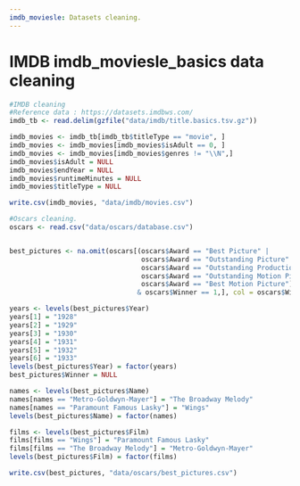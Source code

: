 ```yaml
---
imdb_moviesle: Datasets cleaning. 
---
```


# IMDB imdb_moviesle_basics data cleaning
```r

#IMDB cleaning
#Reference data : https://datasets.imdbws.com/
imdb_tb <- read.delim(gzfile("data/imdb/title.basics.tsv.gz"))

imdb_movies <- imdb_tb[imdb_tb$titleType == "movie", ]
imdb_movies <- imdb_movies[imdb_movies$isAdult == 0, ]
imdb_movies <- imdb_movies[imdb_movies$genres != "\\N",]
imdb_movies$isAdult = NULL
imdb_movies$endYear = NULL
imdb_movies$runtimeMinutes = NULL
imdb_movies$titleType = NULL

write.csv(imdb_movies, "data/imdb/movies.csv")

#Oscars cleaning.
oscars <- read.csv("data/oscars/database.csv")


best_pictures <- na.omit(oscars[(oscars$Award == "Best Picture" | 
                                 oscars$Award == "Outstanding Picture" |
                                 oscars$Award == "Outstanding Production" |
                                 oscars$Award == "Outstanding Motion Picture" |
                                 oscars$Award == "Best Motion Picture")
                                & oscars$Winner == 1,], col = oscars$Winner)

years <- levels(best_pictures$Year)   
years[1] = "1928"
years[2] = "1929"
years[3] = "1930"
years[4] = "1931"
years[5] = "1932"
years[6] = "1933"
levels(best_pictures$Year) = factor(years)
best_pictures$Winner = NULL

names <- levels(best_pictures$Name)
names[names == "Metro-Goldwyn-Mayer"] = "The Broadway Melody"
names[names == "Paramount Famous Lasky"] = "Wings"
levels(best_pictures$Name) = factor(names)

films <- levels(best_pictures$Film)
films[films == "Wings"] = "Paramount Famous Lasky"
films[films == "The Broadway Melody"] = "Metro-Goldwyn-Mayer"
levels(best_pictures$Film) = factor(films)

write.csv(best_pictures, "data/oscars/best_pictures.csv")
```
